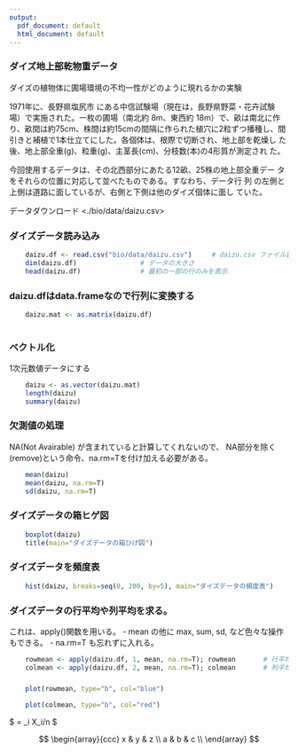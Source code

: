 ```yaml
---
output:
  pdf_document: default
  html_document: default
---
```



### ダイズ地上部乾物重データ

   ダイズの植物体に圃場環境の不均一性がどのように現れるかの実験

1971年に、長野県塩尻市 にある中信試験場（現在は，長野県野菜・花卉試験
場）で実施された。一枚の圃場（南北約 8m、東西約 18m）で、畝は南北に作
り、畝間は約75cm、株間は約15cmの間隔に作られた植穴に2粒ずつ播種し、間
引きと補植で1本仕立てにした。各個体は、根際で切断され、地上部を乾燥し
た後、地上部全重(g)、粒重(g)、主茎長(cm)、分枝数(本)の4形質が測定され
た。

今回使用するデータは、その北西部分にあたる12畝、25株の地上部全重デー
タをそれらの位置に対応して並べたものである。すなわち、データ行 列
の左側と上側は道路に面しているが、右側と下側は他のダイズ個体に面し
ていた。

データダウンロード <./bio/data/daizu.csv>


### ダイズデータ読み込み

```r
    daizu.df <- read.csv("bio/data/daizu.csv")     # daizu.csv ファイル読み込み
    dim(daizu.df)                # データの大きさ
    head(daizu.df)               # 最初の一部の行のみを表示
```

### daizu.dfはdata.frameなので行列に変換する

```r
    
    daizu.mat <- as.matrix(daizu.df)
	
```	
         
###  ベクトル化

1次元数値データにする

```r
	daizu <- as.vector(daizu.mat)
    length(daizu)
    summary(daizu)
```	


###  欠測値の処理

NA(Not Avairable) が含まれていると計算してくれないので、
NA部分を除く(remove)という命令、na.rm=Tを付け加える必要がある。

```r
    mean(daizu)
    mean(daizu, na.rm=T)
    sd(daizu, na.rm=T)
```

### ダイズデータの箱ヒゲ図

```r
    boxplot(daizu)
    title(main="ダイズデータの箱ひげ図")
```

### ダイズデータを頻度表
```r
    hist(daizu, breaks=seq(0, 200, by=5), main="ダイズデータの頻度表")
```

### ダイズデータの行平均や列平均を求る。

これは、apply()関数を用いる。
-   mean の他に max, sum, sd, など色々な操作もできる。
-   na.rm=T も忘れずに入れる。

```r
    rowmean <- apply(daizu.df, 1, mean, na.rm=T); rowmean		# 行平均
    colmean <- apply(daizu.df, 2, mean, na.rm=T); colmean		# 列平均
```

### 
```r
    plot(rowmean, type="b", col="blue") 
    
    plot(colmean, type="b", col="red")
```
$ \overline{x} = \Sigma_i X_i/n $

$$ 
\begin{array}{ccc}
x & y & z \\
a & b & c \\
\end{array} 
$$

